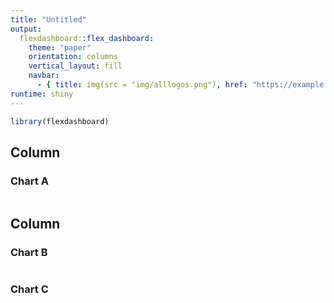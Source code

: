 ```yaml
---
title: "Untitled"
output: 
  flexdashboard::flex_dashboard:
    theme: "paper"
    orientation: columns
    vertical_layout: fill
    navbar:
      - { title: img(src = "img/alllogos.png"), href: "https://example.com/about", aling: right}
runtime: shiny
---
```


```r
library(flexdashboard)
```

Column {data-width=650}
-----------------------------------------------------------------------

### Chart A

```r

```

Column {data-width=350}
-----------------------------------------------------------------------

### Chart B

```r

```

### Chart C

```r

```

